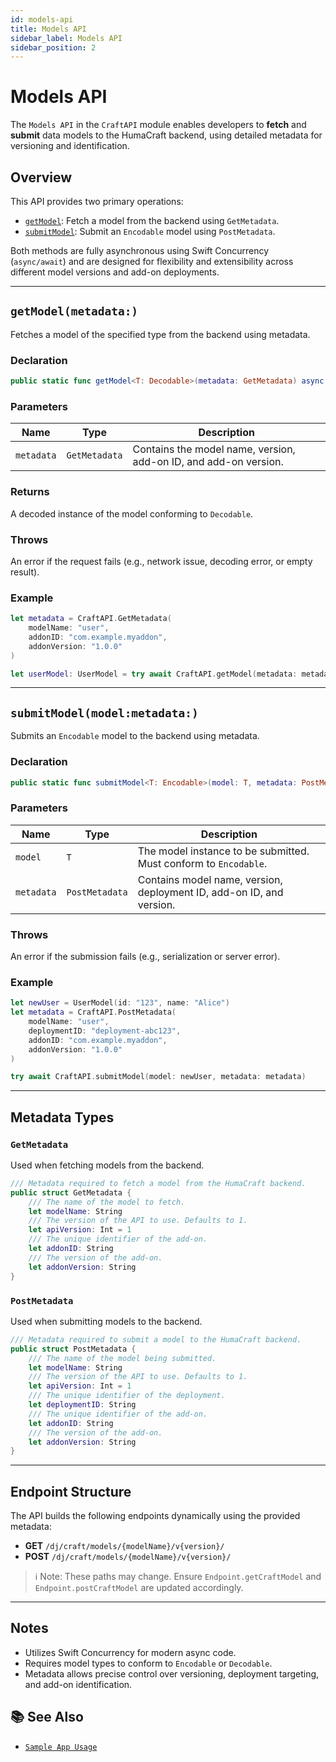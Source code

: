 ```yaml
---
id: models-api
title: Models API
sidebar_label: Models API
sidebar_position: 2
---
```



# Models API

The `Models API` in the `CraftAPI` module enables developers to **fetch** and **submit** data models to the HumaCraft backend, using detailed metadata for versioning and identification.

## Overview

This API provides two primary operations:

- [`getModel`](#getmodelmetadata): Fetch a model from the backend using `GetMetadata`.
- [`submitModel`](#submitmodelmodelmetadata): Submit an `Encodable` model using `PostMetadata`.

Both methods are fully asynchronous using Swift Concurrency (`async/await`) and are designed for flexibility and extensibility across different model versions and add-on deployments.

---

## `getModel(metadata:)`

Fetches a model of the specified type from the backend using metadata.

### Declaration

```swift
public static func getModel<T: Decodable>(metadata: GetMetadata) async throws -> T
```

### Parameters

| Name       | Type         | Description                                                       |
|------------|--------------|-------------------------------------------------------------------|
| `metadata` | `GetMetadata`| Contains the model name, version, add-on ID, and add-on version. |

### Returns

A decoded instance of the model conforming to `Decodable`.

### Throws

An error if the request fails (e.g., network issue, decoding error, or empty result).

### Example

```swift
let metadata = CraftAPI.GetMetadata(
    modelName: "user",
    addonID: "com.example.myaddon",
    addonVersion: "1.0.0"
)

let userModel: UserModel = try await CraftAPI.getModel(metadata: metadata)
```

---

## `submitModel(model:metadata:)`

Submits an `Encodable` model to the backend using metadata.

### Declaration

```swift
public static func submitModel<T: Encodable>(model: T, metadata: PostMetadata) async throws
```

### Parameters

| Name        | Type           | Description                                                      |
|-------------|----------------|------------------------------------------------------------------|
| `model`     | `T`            | The model instance to be submitted. Must conform to `Encodable`. |
| `metadata`  | `PostMetadata` | Contains model name, version, deployment ID, add-on ID, and version. |

### Throws

An error if the submission fails (e.g., serialization or server error).

### Example

```swift
let newUser = UserModel(id: "123", name: "Alice")
let metadata = CraftAPI.PostMetadata(
    modelName: "user",
    deploymentID: "deployment-abc123",
    addonID: "com.example.myaddon",
    addonVersion: "1.0.0"
)

try await CraftAPI.submitModel(model: newUser, metadata: metadata)
```

---

## Metadata Types

### `GetMetadata`

Used when fetching models from the backend.

```swift
/// Metadata required to fetch a model from the HumaCraft backend.
public struct GetMetadata {
    /// The name of the model to fetch.
    let modelName: String
    /// The version of the API to use. Defaults to 1.
    let apiVersion: Int = 1
    /// The unique identifier of the add-on.
    let addonID: String
    /// The version of the add-on.
    let addonVersion: String
}
```

### `PostMetadata`

Used when submitting models to the backend.

```swift
/// Metadata required to submit a model to the HumaCraft backend.
public struct PostMetadata {
    /// The name of the model being submitted.
    let modelName: String
    /// The version of the API to use. Defaults to 1.
    let apiVersion: Int = 1
    /// The unique identifier of the deployment.
    let deploymentID: String
    /// The unique identifier of the add-on.
    let addonID: String
    /// The version of the add-on.
    let addonVersion: String
}
```

---

## Endpoint Structure

The API builds the following endpoints dynamically using the provided metadata:

- **GET** `/dj/craft/models/{modelName}/v{version}/`
- **POST** `/dj/craft/models/{modelName}/v{version}/`

> ℹ️ Note: These paths may change. Ensure `Endpoint.getCraftModel` and `Endpoint.postCraftModel` are updated accordingly.

---

## Notes

- Utilizes Swift Concurrency for modern async code.
- Requires model types to conform to `Encodable` or `Decodable`.
- Metadata allows precise control over versioning, deployment targeting, and add-on identification.

## 📚 See Also

- [`Sample App Usage`](./craft-sample-app)
